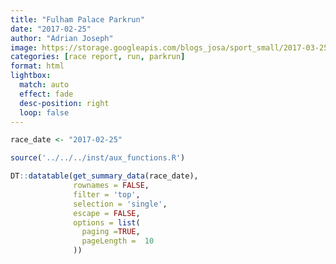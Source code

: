 ```yaml
---
title: "Fulham Palace Parkrun"
date: "2017-02-25"
author: "Adrian Joseph"
image: https://storage.googleapis.com/blogs_josa/sport_small/2017-03-25_FULHAM_PARKRUN/img/00.png
categories: [race report, run, parkrun]
format: html
lightbox:
  match: auto
  effect: fade
  desc-position: right
  loop: false
---
```

 
 
```r
race_date <- "2017-02-25"

source('../../../inst/aux_functions.R')

DT::datatable(get_summary_data(race_date),
              rownames = FALSE,
              filter = 'top',
              selection = 'single',
              escape = FALSE,
              options = list(
                paging =TRUE,
                pageLength =  10
              ))
```
